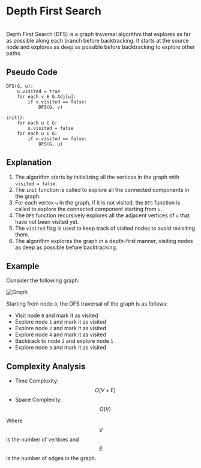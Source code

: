 
# Depth First Search

<br />
Depth First Search (DFS) is a graph traversal algorithm that explores as far as possible
along each branch before backtracking. It starts at the source node and explores
as deep as possible before backtracking to explore other paths.

## Pseudo Code

```plaintext
DFS(G, u):
    u.visited = true
    for each v ∈ G.Adj[u]:
        if v.visited == false:
            DFS(G, v)

init():
    for each u ∈ G:
        u.visited = false
    for each u ∈ G:
        if u.visited == false:
            DFS(G, u)
```

## Explanation

1.  The algorithm starts by initializing all the vertices in the graph with `visited = false`.
2.  The `init` function is called to explore all the connected components in the graph.
3.  For each vertex `u` in the graph, if it is not visited, the `DFS` function is called to explore the connected component starting from `u`.
4.  The `DFS` function recursively explores all the adjacent vertices of `u` that have not been visited yet.
5.  The `visited` flag is used to keep track of visited nodes to avoid revisiting them.
6.  The algorithm explores the graph in a depth-first manner, visiting nodes as deep as possible before backtracking.

## Example

Consider the following graph:

<Image src={g1} alt="Graph" />

Starting from node `0`, the DFS traversal of the graph is as follows:

-   Visit node `0` and mark it as visited
-   Explore node `1` and mark it as visited
-   Explore node `2` and mark it as visited
-   Explore node `4` and mark it as visited
-   Backtrack to node `2` and explore node `1`
-   Explore node `3` and mark it as visited

## Complexity Analysis

-   Time Complexity: $$O(V + E)$$
-   Space Complexity: $$O(V)$$

Where $$V$$ is the number of vertices and $$E$$ is the number of edges in the graph.
